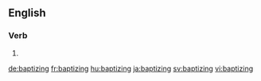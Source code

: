 
==English==

===Verb===
{{head|en}}

# {{present participle of|baptize}}

[[de:baptizing]]
[[fr:baptizing]]
[[hu:baptizing]]
[[ja:baptizing]]
[[sv:baptizing]]
[[vi:baptizing]]